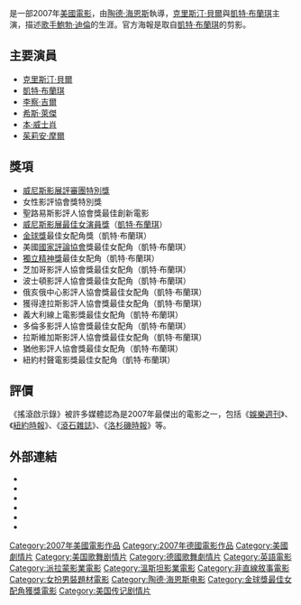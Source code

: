 {{noteTA
|T=zh-cn:我不在那儿; zh-tw:搖滾啟示錄; zh-hk:七人一個卜戴倫;
|1=zh-cn:我不在那儿; zh-tw:搖滾啟示錄; zh-hk:七人一個卜戴倫;
|2=zh-tw:鮑勃·迪倫;zh-hans:鲍勃·迪伦;zh-hant:巴布·狄倫;zh-hk:卜·戴倫;zh-mo:卜·戴倫;
|3=zh-tw:陶德·海恩斯; zh-hk:托迪·希恩斯;
|4=zh-hans:希斯·莱杰;zh-hk:希夫·烈爵;zh-tw:希斯·萊傑;
|5=zh-hans:希斯;zh-hk:希夫;zh-tw:希斯;
|6=zh-hans:莱杰;zh-hk:烈爵;zh-tw:萊傑;
|G1=Show
}}
{{Infobox Film
| name           = 搖滾啟示錄
| original_name  = ''I'm Not There''
| image          = I'm Not There.jpg
| caption        = 國際版電影海報
| director       = [[陶德·海恩斯|陶德·海恩斯]]
| producer       = [[克莉絲汀·瓦秋|克莉絲汀·瓦秋]]<br />傑夫·羅森
| writer         = [[陶德·海恩斯|陶德·海恩斯]]<br />[[歐倫·莫瓦曼|歐倫·莫瓦曼]]
| starring       = [[克里斯汀·貝爾|克里斯汀·貝爾]]<br />[[凱特·布蘭琪|凱特·布蘭琪]]<br />[[本·威士肖|本·威士肖]]<br />[[馬可斯·卡爾·法蘭克林|馬可斯·卡爾·法蘭克林]]<br />[[夏洛特·甘斯柏格|夏洛特·甘斯柏格]]<br />[[茱莉安·摩爾|茱莉安·摩爾]]<br />[[希斯·萊傑|希斯·萊傑]]<br />[[李察·基爾|李察·吉爾]]
| music          = [[鮑勃·迪倫|鮑勃·迪倫]]
| cinematography = 艾德·拉赫曼
| editing        = 
| distributor    = {{flagicon|USA}} [[溫斯坦影業|溫斯坦影業]]<br />{{flagicon|UK}} [[派拉蒙影業|派拉蒙影業]]
| released       = {{flagicon|USA}} 2007年11月21日<br />{{flagicon|UK}} 2007年12月21日<br />{{flagicon|Taiwan}} 2007年11月25日 <br /><small>([[2007年金馬國際影展|2007年金馬國際影展]])</small><br />{{flagicon|HK}} 2008年3月20日 <br /><small>([[香港國際電影節|香港國際電影節]])
| runtime        = 135 分鐘
| country        = [[美國|美國]]<br />[[德國|德國]]
| language       = [[英語|英語]]
| budget         = $2000萬美元
| gross          = $1166萬美元
| preceded_by    = 
| followed_by    = 
| cn_name        = 我不在那儿
| hk_name        = 七人一個卜戴倫
| tw_name        = 搖滾啟示錄
| website        = http://www.imnotthere-movie.com
| amg_id         = 1:335936
| imdb_id        = 0368794
}}
{{作品名稱|name=''I'm Not There''|hk=七人一個卜戴倫|tw=搖滾啟示錄|cn=我不在那儿}}是一部2007年[[美國|美國]][[電影|電影]]，由[[陶德·海恩斯|陶德·海恩斯]]執導，[[克里斯汀·貝爾|克里斯汀·貝爾]]與[[凱特·布蘭琪|凱特·布蘭琪]]主演，描述[[歌手|歌手]][[鮑勃·迪倫|鮑勃·迪倫]]的生涯。官方海報是取自[[凱特·布蘭琪|凱特·布蘭琪]]的剪影。

== 主要演員 ==
*[[克里斯汀·貝爾|克里斯汀·貝爾]]
*[[凱特·布蘭琪|凱特·布蘭琪]]
*[[李察·基爾|李察·吉爾]]
*[[希斯·萊傑|希斯·萊傑]]
*[[本·威士肖|本·威士肖]]
*[[茱莉安·摩爾|茱莉安·摩爾]]

== 獎項 ==
*[[威尼斯影展評審團特別獎|威尼斯影展評審團特別獎]]
*女性影評協會獎特別獎
*聖路易斯影評人協會獎最佳創新電影
*[[最佳演員獎_(威尼斯電影節)|威尼斯影展最佳女演員獎]]（[[凱特·布蘭琪|凱特·布蘭琪]]）
*[[金球獎_(影視獎項)|金球獎]]最佳女配角獎（凱特·布蘭琪）
*美國[[國家評論協會|國家評論協會]]獎最佳女配角（凱特·布蘭琪）
*[[獨立精神獎|獨立精神獎]]最佳女配角（凱特·布蘭琪）
*芝加哥影評人協會獎最佳女配角（凱特·布蘭琪）
*波士頓影評人協會獎最佳女配角（凱特·布蘭琪）
*俄亥俄中心影評人協會獎最佳女配角（凱特·布蘭琪）
*獲得達拉斯影評人協會獎最佳女配角（凱特·布蘭琪）
*義大利線上電影獎最佳女配角（凱特·布蘭琪）
*多倫多影評人協會獎最佳女配角（凱特·布蘭琪）
*拉斯維加斯影評人協會獎最佳女配角（凱特·布蘭琪）
*猶他影評人協會獎最佳女配角（凱特·布蘭琪）
*紐約村聲電影獎最佳女配角（凱特·布蘭琪）

== 評價 ==
《搖滾啟示錄》被許多媒體認為是2007年最傑出的電影之一，包括《[[娛樂週刊|娛樂週刊]]》、《[[紐約時報|紐約時報]]》、《[[滾石雜誌|滾石雜誌]]》、《[[洛杉磯時報|洛杉磯時報]]》等。

== 外部連結 ==
*{{imdb title|0368794|搖滾啟示錄}}
*{{amg movie|1:335936|搖滾啟示錄}}
*{{mojo title|imnotthere|搖滾啟示錄}}
*{{rotten-tomatoes|im_not_there_suppositions_on_a_film_concerning_dylan|搖滾啟示錄}}
*{{metacritic film|imnotthere|搖滾啟示錄}}
*{{douban}}

{{Todd Haynes}}
{{威尼斯影展評審團特別獎}}
{{DEFAULTSORT:I'm Not There}}
[[Category:2007年美國電影作品|Category:2007年美國電影作品]]
[[Category:2007年德國電影作品|Category:2007年德國電影作品]]
[[Category:美國劇情片|Category:美國劇情片]]
[[Category:美国歌舞剧情片|Category:美国歌舞剧情片]]
[[Category:德國歌舞劇情片|Category:德國歌舞劇情片]]
[[Category:英語電影|Category:英語電影]]
[[Category:派拉蒙影業電影|Category:派拉蒙影業電影]]
[[Category:溫斯坦影業電影|Category:溫斯坦影業電影]]
[[Category:非直線敘事電影|Category:非直線敘事電影]]
[[Category:女扮男裝題材電影|Category:女扮男裝題材電影]]
[[Category:陶德·海恩斯电影|Category:陶德·海恩斯电影]]
[[Category:金球獎最佳女配角獲獎電影|Category:金球獎最佳女配角獲獎電影]]
[[Category:美国传记剧情片|Category:美国传记剧情片]]